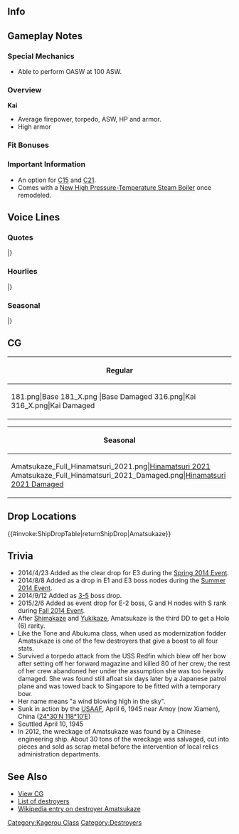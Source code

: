 ==Info==
{{KanmusuInfo|ID=181}}
{{KanmusuInfo|ID=181a}}

==Gameplay Notes==
===Special Mechanics===
* Able to perform OASW at 100 ASW.

===Overview===
'''Kai'''
* Average firepower, torpedo, ASW, HP and armor.  
* High armor 

===Fit Bonuses===
{{:{{BASEPAGENAME}}/Equipment Bonuses}}
{{clear}}

===Important Information===
* An option for [[Quests#C15|C15]] and [[Quests#C21|C21]].
* Comes with a [[New High Pressure-Temperature Steam Boiler]] once remodeled.

==Voice Lines==
===Quotes===
{{ShipquoteHeader}}
{{ShipquoteKai
|scenario = Introduction
|origin = いい風きてる？次世代型駆逐艦のプロトタイプ、あたし、天津風の出番ね。
|translation = Isn't this a nice wind? It's time for me, the prototype for the next generation destroyer, to debut.<ref>Amatsukaze was a test bed for the boilers equipped on Shimakaze.</ref>
|audio = Amatsukaze_1.ogg
}}
{{ShipquoteKai
|scenario = Library
|origin = 陽炎型駆逐艦九番艦の天津風です。
次世代の艦隊型駆逐艦のための新型高温高圧缶のテストベッドを務めたのよ。データはしっかりとって、島風に渡したわ。
幾多のピンチも頑張って乗り越えたのよ。大変だったんだから！
|translation = I'm the 9th ship of the Kagerou-class destroyers, Amatsukaze.
I served as a test bed for the new high-temperature, high-pressure boilers meant for the next generation fleet destroyers. I worked hard to gather the data to hand over to Shimakaze.
I had to work hard to overcome many obstacles. It was troublesome you know!
|audio = Amatsukaze_25.ogg
}}
{{ShipquoteKai
|scenario = Secretary 1
|origin = どういう風の吹き回しかしら。
|translation = I wonder which way the wind is blowing.<ref>As in a change in circumstances.</ref>
|audio = Amatsukaze_3.ogg
}}
{{ShipquoteKai
|scenario = Secretary 2
|origin = いい風ね。
|translation = It's a nice breeze.
|audio = Amatsukaze_2.ogg
}}
{{ShipquoteKai
|scenario = Secretary 3
|origin = やだ、髪は触んないでよ。吹き流しが取れちゃうでしょ。
|translation = Don't play with my hair. My windsock will come off.
|audio = Amatsukaze_4.ogg
}}
{{ShipquoteKai
|scenario = Secretary Idle
|origin = えっ？あたし、退屈なんかしてないわ。新型缶のデータを取ったり、色々と大変なんだから。ほ、ほんとよ！
|translation = Eh? I'm not bored at all. I'm very busy collecting data on the new boilers and doing all sorts of things. Re-really!
|audio = Amatsukaze_29.ogg
}}
{{ShipquoteKai
|scenario = Secretary (Married)
|origin = あなた…時々は休むのよ、それも大切なんだから...んも聴いてる？も...
|translation = You... need to rest sometimes because that's important... Mmmm, are you listening? Jeez...
|audio = Amatsukaze_28.ogg
}}
{{ShipquoteKai
|scenario = Wedding
|origin = あなた、なにそれ？え？私に？ えっと…貰ってあげてもいいけど… あなた…ホントに私でいいの？ ｱﾘｶﾞﾄｳお礼を言うわね。
|translation = What do you have there? Eh? For me?Ummm... I gladly accept but... Are... you sure about giving it to me? You have my thanks.
|audio = Amatsukaze_24.ogg
}}
{{ShipquoteKai
|scenario = Player's Score
|origin = どんな風なの？…ふぅ～ん。まぁまぁね。
|translation = What sort of method is that? ...Humph, not bad.<ref>She's making a pun with 'wind' where if pronounced as 'ふう' can mean 'method' or 'style'.</ref>
|audio = Amatsukaze_8.ogg
}}
{{ShipquoteKai
|scenario = Joining the Fleet
|origin = 第十六駆逐隊、天津風。抜錨よ！
|translation = 16th Destroyer Division, Amatsukaze. Setting sail!
|audio = Amatsukaze_13.ogg
}}
{{ShipquoteKai
|scenario = Equipment 1
|origin = あら…いいじゃない
|translation = Oh... isn't this nice.
|audio = Amatsukaze_9.ogg
}}
{{ShipquoteKai
|scenario = Equipment 2
|origin = あたしの連装砲くんの方が、可愛いに決まってるでしょ？
|translation = Isn't it obvious that my Renshouhou-kun is cuter?<ref>Referring to her 10cm Twin Gun robots that Shimakaze also has.</ref>
|audio = Amatsukaze_10.ogg
}}
{{ShipquoteKai
|scenario = Equipment 3
|origin = いい風…
|translation = That's a nice wind...
|audio = Amatsukaze_26.ogg
}}
{{ShipquoteKai
|scenario = Supply
|origin = ありがとう、いただくわ
|translation = Thanks, I accept.
|audio = Amatsukaze_27.ogg
}}
{{ShipquoteKai
|scenario = Docking (Minor Damage)
|origin = はぁ～疲れた。帰っていい？
|translation = *Sigh*... I'm tired. Can I go back?
|audio = Amatsukaze_11.ogg
}}
{{ShipquoteKai
|scenario = Docking (Major Damage)
|origin = お風呂よ、お風呂！汗臭いのはいや！
|translation = It's time for a bath! I don't like to be stinking of sweat!
|audio = Amatsukaze_12.ogg
}}
{{ShipquoteKai
|scenario = Construction
|origin = 新しい子が来たみたいね。いいけど。
|translation = Looks like a new girl has arrived. That's good.
|audio = Amatsukaze_5.ogg
}}
{{ShipquoteKai
|scenario = Returning from Sortie
|origin = 艦隊帰投ね、お疲れ様
|translation = The fleet has returned to port. Thanks for your hard work.
|audio = Amatsukaze_7.ogg
}}
{{ShipquoteKai
|scenario = Starting a Sortie
|origin = 二水戦所属は伊達じゃないわ。雪風、ついてらっしゃいな！
|translation = Being part of DesRon2 isn't just for show. Follow me Yukikaze!
|audio = Amatsukaze_14.ogg
}}
{{ShipquoteKai
|scenario = Starting a Battle
|origin = いい風ね…。撃ち方、始めて！
|translation = What a nice wind... Open fire!
|audio = Amatsukaze_15.ogg
}}
{{ShipquoteKai
|scenario = Attack
|origin = 逃がさないわ！
|translation = I won't let you escape!
|audio = Amatsukaze_16.ogg
}}
{{ShipquoteKai
|scenario = Night Battle Attack 
|origin = 大丈夫…いい風が吹いているもの！
|translation = We'll be fine... A nice wind is blowing!
|audio = Amatsukaze_17.ogg
}}
{{ShipquoteKai
|scenario = Night Battle
|origin = 逃がさないって言ったでしょ？
|translation = I told you I won't let you escape right?
|audio = Amatsukaze_18.ogg
}}
{{ShipquoteKai
|scenario = MVP
|origin = あたし…天津風が功労艦なの？あら、いいじゃない！時津風、どーお？
|translation = I'm... the distinguished ship? Well, isn't that nice! What do you think Tokitsukaze?
|audio = Amatsukaze_23.ogg
}}
{{ShipquoteKai
|scenario = Minor Damage 1
|origin = ひゃ!
|translation = Hyah!
|audio = Amatsukaze_19.ogg
}}
{{ShipquoteKai
|scenario = Minor Damage 2
|origin = や、やったわね…
|translation = N-Now you've done it...
|audio = Amatsukaze_20.ogg
}}
{{ShipquoteKai
|scenario = Major Damage
|origin = ああっ、艦首と第一砲塔が！　でも、まだこんなんじゃ沈まないんだから！
|translation = Aaah, the bow and No. 1 gun has been hit! But, I won't sink from just this!<ref>She was hit by a torpedo at Guadalcanal that caused her front third to shear off, taking the bridge with it. However, the crew were able to perform emergency repairs that saved the rear of the ship from sinking.</ref> 
|audio = Amatsukaze_21.ogg
}}
{{ShipquoteKai
|scenario = Sunk
|origin = 今度は海に沈むのね...冷たくて...暗いわ
|translation = So I'll sink into the sea this time... It's so cold... and dark...
|audio = Amatsukaze_22.ogg
}}
|} <references/>

{{clear}}

===Hourlies===
{{ShipquoteHeader | type = hourly}}
{{ShipquoteKai
|scenario = 00:00 
|origin = 深夜0時。日付が変わったわ
|translation = It's midnight. The date has changed.
|audio = Amatsukaze_30.ogg
}}
{{ShipquoteKai
|scenario = 01:00 
|origin = マルヒトマルマル。ふわぁ…あたし少し眠いわ。あなたはまだ休まないの？
|translation = 0100. *yawn*... I'm a bit sleepy. Are you going to sleep yet?
|audio = Amatsukaze_31.ogg
}}
{{ShipquoteKai
|scenario = 02:00 
|origin = マルフタマルマル。初風はもう寝たかしら？雪風は寝てるわね、うん
|translation = 0200. I wonder, has Hatsukaze already gone to bed? Yukikaze is already asleep huh, yeah.
|audio = Amatsukaze_32.ogg
}}
{{ShipquoteKai
|scenario = 03:00 
|origin = マルサンマルマル。あなた…今日まさか徹夜するつもり？付き合わないわよ
|translation = 0300. You... can't be planning on staying up all night? I'm not going to stay up with you ok.
|audio = Amatsukaze_33.ogg
}}
{{ShipquoteKai
|scenario = 04:00 
|origin = マルヨンマルマル。付き合わないって言ったのに…強情ね…もう朝だし
|translation = 0400. Even though I said I wasn't staying up with you... You're so stubborn... It's already morning.
|audio = Amatsukaze_34.ogg
}}
{{ShipquoteKai
|scenario = 05:00 
|origin = マルゴーマルマル。見なさい。もう朝よ。もう！あぁ…もう…！
|translation = 0500. Look. It's already morning. Morning! Aaah...jeez...!
|audio = Amatsukaze_35.ogg
}}
{{ShipquoteKai
|scenario = 06:00 
|origin = マルロクマルマル。でも、朝の風って気持ちいい…。ね、あなたもそう思う？
|translation = 0600. But the morning breeze feels good... Hey, don't you think so too?
|audio = Amatsukaze_36.ogg
}}
{{ShipquoteKai
|scenario = 07:00 
|origin = マルナナマルマル。…風が気持ちいいわね。ねぇ、少し沖に出てみる？
|translation = 0700... The breeze sure feels good. Hey, do you want to go out to see for a little while?
|audio = Amatsukaze_37.ogg
}}
{{ShipquoteKai
|scenario = 08:00 
|origin = マルハチマルマル。…はい、朝食は用意しておいたわ。和朝食でいいわよね？
|translation = 0800... Yes, I have made breakfast. A Japanese breakfast is fine with you right?
|audio = Amatsukaze_38.ogg
}}
{{ShipquoteKai
|scenario = 09:00 
|origin = マルキューマルマル。そろそろ艦隊を本格的に動かす時間よね。どうするの？
|translation = 0900. It's almost time to fully mobilise the fleet. What's your plan?
|audio = Amatsukaze_39.ogg
}}
{{ShipquoteKai
|scenario = 10:00 
|origin = ヒトマルマルマル。島風！？　…うん、そうね。と、友達だけど。…何？その顔？
|translation = 1000. Shimakaze!? ...Yes, that's right. W-we're friends but... What? What's that look for?
|audio = Amatsukaze_40.ogg
}}
{{ShipquoteKai
|scenario = 11:00 
|origin = ヒトヒトマルマル。なに？連装砲くん？可愛いでしょ、艦首にちょこんと
|translation = 1100. What? Renshouhou-kun? It looks cute sitting quietly on my bow right?
|audio = Amatsukaze_41.ogg
}}
{{ShipquoteKai
|scenario = 12:00 
|origin = ヒトフタマルマル。お昼はカレーでいいかしら？わりと得意なのよ？ほんとよ？
|translation = 1200. How does curry for lunch sound? It's my speciality you know? I'm serious you know?
|audio = Amatsukaze_42.ogg
}}
{{ShipquoteKai
|scenario = 13:00 
|origin = ヒトサンマルマル。あたしのカレーどうだった？うぅん？よろしい！
|translation = 1300. How is my curry? Hmmm? That's good!
|audio = Amatsukaze_43.ogg
}}
{{ShipquoteKai
|scenario = 14:00 
|origin = ヒトヨンマルマル。島風とどっちが速いかって？そう言われても競争したことないからわからないわ
|translation = 1400. Who's faster between Shimakaze and me? Now that you mention it, I don't know since I've never competed against her.
|audio = Amatsukaze_44.ogg
}}
{{ShipquoteKai
|scenario = 15:00 
|origin = ヒトゴーマルマル。あたしはプロトタイプなんだから。色々とあたしで試験したの。速さが問題じゃないのよ
|translation = 1500. I'm a prototype after all. So I was used in various trials. Speed isn't a problem.
|audio = Amatsukaze_45.ogg
}}
{{ShipquoteKai
|scenario = 16:00 
|origin = ヒトロクマルマル。おかしいなぁ、連装砲くんの機嫌が悪い…なんで？
|translation = 1600. That's strange, why is Renshouhou-kun in... a bad mood?
|audio = Amatsukaze_46.ogg
}}
{{ShipquoteKai
|scenario = 17:00 
|origin = ヒトナナマルマル。夕方の風もいいわね。…ここで、一緒に夕陽見る？
|translation = 1700. The evening breeze feels good too right... Want to stay here and watch the sunset together?
|audio = Amatsukaze_47.ogg
}}
{{ShipquoteKai
|scenario = 18:00 
|origin = ヒトハチマルマル。そろそろ夕食の時間ね。魚焼く感じでいい？
|translation = 1800. It's almost time for dinner huh. Are you fine with grilled fish?
|audio = Amatsukaze_48.ogg
}}
{{ShipquoteKai
|scenario = 19:00 
|origin = ヒトキューマルマル。…はい、お夕食です。…どう、おいしい？…そう、よかった！
|translation = 1900... Yes, it's dinner... Well, is it delicious? ...I see, thank goodness!
|audio = Amatsukaze_49.ogg
}}
{{ShipquoteKai
|scenario = 20:00 
|origin = フタマルマルマル。あら、島風元気？えっ、なに？競争！？しないわよ夜だし！
|translation = 2000. Oh, are you fine Shimakaze? Eh, what? A contest!? I don't want to, it's already night.
|audio = Amatsukaze_50.ogg
}}
{{ShipquoteKai
|scenario = 21:00 
|origin = フタヒトマルマル。…だから競争なんかしないって！島風しつこーい！
|translation = 2100... I said I didn't want to have a contest with you! You're so annoying Shimakaze!
|audio = Amatsukaze_51.ogg
}}
{{ShipquoteKai
|scenario = 22:00 
|origin = フタフタマルマル。や、やっと帰ったわね。もう…なんなんだか！
|translation = 2200. Sh-she finally left. Jeez... what's wrong with her!
|audio = Amatsukaze_52.ogg
}}
{{ShipquoteKai
|scenario = 23:00 
|origin = フタサンマルマル。そろそろ今日も終わりね。一日ご苦労様、また明日ね
|translation = 2300. The day is almost over. Thanks for your work today, see you tomorrow.
|audio = Amatsukaze_53.ogg
}}
|} <references/>

{{clear}}

===Seasonal===
{{SeasonalHeaderOld}}
{{SeasonalQuote
|scenario = [[Seasonal/Early_Summer_2016|Early Summer 2016]]
|origin = うん、風がないと熱いわね。もうすぐ夏かぁ…えぇ、水着？着ないわよ！
|translation =	Yeah, it’s hot when there’s no breeze. It’s almost summer… Eh, a swimsuit? I’m not wearing one!
|audio = Amatsukaze_Early_Summer_Sec1_2016.ogg
|notes = 
}}
{{SeasonalQuote
|scenario = [[Seasonal/Summer_2016|Midsummer 2016]]
|origin = もう、すっかり夏ね。暑い…島風、あんたは何時も涼しそうね…いいけど。
|translation =	Jeez, it’s totally summer now. It’s hot… You always look so cool, Shimakaze… How nice.
|audio = Amatsukaze_Sec1_Midsummer_2016.ogg
|notes = 
}}
{{SeasonalQuote
|scenario = [[Seasonal/Autumn_2016|Autumn 2016]]
|origin = まだ残暑はあるけれど、少し過ごしやすくなってきたわね。えぇ、焼き芋？あぁ、別に私、興味ないし…ぜんぜんないから…
|translation =	The summer heat is still lingering but it’s gotten a bit easier to pass the time. Eh, roasted sweet potato? Ah, I’m not really interested in it… I’m really not…
|audio = Amatsukaze_Autumn_2016_Sec1.mp3
|notes = 
}}
{{SeasonalQuote
|scenario = [[Seasonal/Saury_2016|Saury Festival 2016]]
|origin = 秋刀魚漁？仕方ないわね。あたしがサポートしてあげるわ。探照灯と探信儀よね？ふん。ばっちりよ。
|translation =	Saury fishing? Can’t be helped then. I’ll give you my support. A searchlight and sonar right? Humph. Perfect.
|audio = Amatsukaze_Sec1_Saury_2016.mp3
|notes = 
}}
{{SeasonalQuote
|scenario = [[Seasonal/Autumn_2016|Autumn 2016]]
|origin = あら、いいワインじゃない？私、少しだけなら頂いてもいいわよ？少しだけなら…少しだけよっ！
|translation =	Oh, isn’t this a good wine? Can I have just a little? Just a little… Only a little!
|audio = Amatsukaze_MidAutumn_2016_Sec1.mp3
|notes = 
}}
{{SeasonalQuote
|scenario = [[Seasonal/Christmas_2016|Christmas 2016]]
|origin = そう…クリスマス…別に私は…あぁ、何？は、初風、私、ケーキはいらないから。だから、ダイエットしてるんだってば！
|translation =	I see… It’s Christmas… I don’t really… Ah, what? I-I don’t want any cake, Hatsukaze. It’s because I’m on a diet!
|audio = Amatsukaze_Christmas_2016_Sec1.mp3
|notes = 
}}
{{SeasonalQuote
|scenario = [[Seasonal/New_Year_2017|New Year 2017]]
|origin = 新年ね。あけましておめでとう。今年もいい風が吹きそう。ねぇ、あなたもそう思うでしょう？
|translation =	It’s the New Year. Happy New Year. Looks like a nice wind will blow this year. Hey, don’t you think so too?
|audio = Amatsukaze_New_Year_2017_sec1.mp3
|notes = 
}}
{{SeasonalQuote
|scenario = [[Seasonal/Setsubun_2017|Setsubun 2017]]
|origin = 節分か…私達の水雷戦隊の鬼役は誰？えぇ、神通さん？それはちょっと…あぁ、時津風！あんたやめなさい！こら！
|translation =	It’s Setsubun… Who’s playing the Oni for our torpedo squadron? Eh, Jintsuu-san? That’s a bit… Ah, Tokitsukaze! Stop that! Hey!
|audio = Amatsukaze_Setsubun_2017.mp3
|notes = 
}}
{{SeasonalQuote
|scenario = [[Seasonal/Valentine%27s_Day_2017|Valentine’s Day 2017]]
|origin = ん…こんなもんかな？よし！少しビターで、ほんのり甘い、天津風チョコ、完成ね。ウラッピングは…よし！これで。
|translation =	Hmmm… I think that’s about right? Yes! Just a bit bitter and slightly sweet, my Amatsukaze Chocolate is complete. The wrapper is… Alright! There.
|audio = Amatsukaze_Valentine_Sec1.mp3
|notes = 
}}
{{SeasonalQuote
|scenario = [[Seasonal/Hinamatsuri_2017|Hinamatsuri 2017]]
|origin = ひな壇、かわいい…ひな人魚か。あたしだったら、どれが似合うから…あ、あなた何を！？なんだもないからね！
|translation =	The doll stand is cute… Hina dolls. I wonder which one would suit me… Wh-what are you doing!? I wasn’t doing anything!
|audio = Amatsukaze_Hinamatsuri_2017_Sec1.mp3
|notes = 
}}
{{SeasonalQuote
|scenario = [[Seasonal/White_Day_2017|White Day 2017]]
|origin = えぇ、これは、チョコのお返し？そう…なら貰っておいてあげる。まあ、そうね、嬉しい気持ちもある…かな。いい風ね。
|translation =	Eh, is this in return for the chocolates? I see… I’ll accept it then. Well, you know, it does make me… happy. It’s a nice feeling.
|audio = Amatsukaze_White_Day_2017.mp3
|notes = 
}}
{{SeasonalQuote
|scenario = [[Seasonal/Coming_of_Spring_2017|Spring 2017]]
|origin = えぇ、雪風、何？お花見？いいけど。あぁ、そうだ、島風も呼んであってもいい？べ、別に意味なんでもないけど…あぁ、そう。
|translation =	Eh, what is it, Yukikaze? Cherry blossom viewing? That’s fine. Ah, I know, can we invite Shimakaze too? I-I don’t really mean anything by that… Ah, I see.
|audio = Amatsukaze_Spring_2017_Sec1.mp3
|notes = 
}}
{{SeasonalQuote
|scenario = [[Seasonal/Fourth_Anniversary|4th Anniversary]]
|origin = あなた、良かったわね？四周年ですって。感謝はしてるのよ。この春も良い風が吹くといいわね。
|translation =	Isn’t this great? It’s the 4th Anniversary. I’m grateful. It’d be nice if we get a nice wind this spring.
|audio = Amatsukaze_4th_Anniversary_Sec1_2017.mp3
|notes = 
}}
{{SeasonalQuote
|scenario = [[Seasonal/Late_Autumn_2017|Late Autumn 2017]]
|origin = クシャ！少し寒くなってきたはね。あなた、風邪なんか惹かないでよう、うつるから。あたし？あたしはだいじょう…クシャ！
|translation =	*Hachoo*! It’s gotten a bit colder. You better not catch a cold and give it to me. Me? I’m fi… *Hachoo*!
|audio = Amatsukaze_Late_Autumn_2017_Sec1.mp3
|notes = 
}}
{{SeasonalQuote
|scenario = [[Seasonal/Fifth_Anniversary|5th Anniversary]]
|origin = あなた、よかったわね。五周年ですって。感謝、してるのよ、本当わ。この春もいい風が吹くといいわね。
|translation =	You’re amazing. It’s the 5th Anniversary. I’m really greateful. It’d be nice if a good wind blows this spring.
|audio = Amatsukaze_5th_Anniversary_Sec1.mp3
|notes = 
}}
{{SeasonalQuote
|scenario = [[Seasonal/Sixth_Anniversary|6th Anniversary]]
|origin = 	いい風ね。こんないい風が続くなんて、良かったわね。私も嬉しいの。あぁ、本当よ！もう、何その顔？も、もう！
|translation =	This is a nice wind. I'm glad this nice wind can keep blowing. I'm happy too. Ah, it's true! Jeez, what's with that look? Je-jeez!
|audio = Amatsukaze_6th_Anniversary_Sec2.mp3
|notes = Secretary 2
}}
|}<references/>

{{clear}}

==CG==
{| class="mw-collapsible mw-collapsed wikitable" style="width: 100%;"
!Regular
|-
|<gallery>
181.png|Base
181_X.png |Base Damaged
316.png|Kai
316_X.png|Kai Damaged
</gallery>
|}

{| class="mw-collapsible mw-collapsed wikitable" style="width: 100%;"
!Seasonal
|-
|<gallery>
Amatsukaze_Full_Hinamatsuri_2021.png|[[Seasonal/Hinamatsuri_2021|Hinamatsuri 2021]]
Amatsukaze_Full_Hinamatsuri_2021_Damaged.png|[[Seasonal/Hinamatsuri_2021|Hinamatsuri 2021 Damaged]]
</gallery>
|}

==Drop Locations==
{{#invoke:ShipDropTable|returnShipDrop|Amatsukaze}}

==Trivia==
*2014/4/23 Added as the clear drop for E3 during the [[Spring 2014 Event]].
*2014/8/8 Added as a drop in E1 and E3 boss nodes during the [[Summer 2014 Event]]. 
*2014/9/12 Added as [[World_3:_%E5%8C%97%E6%96%B9%E6%B5%B7%E5%9F%9F#World_3-5_.E3.80.90Extra_Operation.E3.80.91_.E5.8C.97.E6.96.B9AL.E6.B5.B7.E5.9F.9F_Aleutian_Islands_Campaign|3-5]] boss drop.
*2015/2/6 Added as event drop for E-2 boss, G and H nodes with S rank during [[Fall 2014 Event]].
*After [[Shimakaze]] and [[Yukikaze]], Amatsukaze is the third DD to get a Holo (6) rarity.
*Like the Tone and Abukuma class, when used as modernization fodder Amatsukaze is one of the few destroyers that give a boost to all four stats.
*Survived a torpedo attack from the USS Redfin which blew off her bow after setting off her forward magazine and killed 80 of her crew; the rest of her crew abandoned her under the assumption she was too heavily damaged. She was found still afloat six days later by a Japanese patrol plane and was towed back to Singapore to be fitted with a temporary bow.
*Her name means "a wind blowing high in the sky".
*Sunk in action by the [http://en.wikipedia.org/wiki/United_States_Army_Air_Forces USAAF], April 6, 1945 near Amoy (now Xiamen), China ([http://tools.wmflabs.org/geohack/geohack.php?pagename=Japanese_destroyer_Amatsukaze&params=24_30_N_118_10_E_ 24°30′N 118°10′E])
*Scuttled April 10, 1945
*In 2012, the wreckage of Amatsukaze was found by a Chinese engineering ship. About 30 tons of the wreckage was salvaged, cut into pieces and sold as scrap metal before the intervention of local relics administration departments.

==See Also==
*[[{{PAGENAMEE}}/Gallery|View {{PAGENAME}} CG]]
*[[EliteDD|List of destroyers]]
*[[wikipedia:Japanese destroyer Amatsukaze|Wikipedia entry on destroyer Amatsukaze]]
{{Shiplist}}
[[Category:Kagerou Class]]
[[Category:Destroyers]]